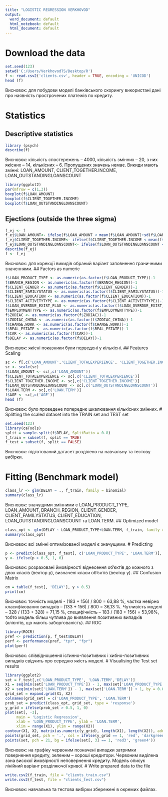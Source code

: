---
title: "LOGISTIC REGRESSION VERKHOVOD"
output:
  word_document: default
  html_notebook: default
  html_document: default
---

# Download the data
```{r}
set.seed(123)
setwd('C:/Users/VerkhovodTS/Desktop/R')
f <- read.csv2('clients.csv', header = TRUE, encoding = 'UNICOD')
head (f)
```
Висновок: для побудови моделі банківського скорингу використані дані про наявність прострочених платежів по кредиту.

# Statistics

## Descriptive statistics
```{r}
library (psych)
describe(f)
```
Висновок: кількість спостережень – 4000, кількість змінних – 20, з них якісних – 14, кількісних – 6. Пропущених значень немає. Викиди мають змінні: LOAN_AMOUNT, CLIENT_TOGETHER.INCOME,  LOAN_OUTSTANDINGLOANSCOUNT

```{r}
library(ggplot2)
par(mfrow = c(1,3))
boxplot(f$LOAN_AMOUNT)
boxplot(f$CLIENT_TOGETHER.INCOME)
boxplot(f$LOAN_OUTSTANDINGLOANSCOUNT)
```
## Ejections (outside the three sigma)
```{r}
f_ej <- f
f_ej$LOAN_AMOUNT<- ifelse(f$LOAN_AMOUNT < mean(f$LOAN_AMOUNT)+sd(f$LOAN_AMOUNT)*3, f$LOAN_AMOUNT, mean(f$LOAN_AMOUNT)+sd(f$LOAN_AMOUNT)*3)
f_ej$CLIENT_TOGETHER.INCOME<- ifelse(f$CLIENT_TOGETHER.INCOME < mean(f$CLIENT_TOGETHER.INCOME)+sd(f$CLIENT_TOGETHER.INCOME)*3, f$CLIENT_TOGETHER.INCOME, mean(f$CLIENT_TOGETHER.INCOME)+sd(f$CLIENT_TOGETHER.INCOME)*3)
f_ej$LOAN_OUTSTANDINGLOANSCOUNT<- ifelse(f$LOAN_OUTSTANDINGLOANSCOUNT < mean(f$LOAN_OUTSTANDINGLOANSCOUNT)+sd(f$LOAN_OUTSTANDINGLOANSCOUNT)*3, f$LOAN_OUTSTANDINGLOANSCOUNT, mean(f$LOAN_OUTSTANDINGLOANSCOUNT)+sd(f$LOAN_OUTSTANDINGLOANSCOUNT)*3)
describe(f_ej)
f <- f_ej
```
Висновок: для корекції викидів обраний варіант заповнення граничними значеннями.
## Factors as numeric
```{r}
f$LOAN_PRODUCT_TYPE <- as.numeric(as.factor(f$LOAN_PRODUCT_TYPE))-1
f$BRANCH_REGION <- as.numeric(as.factor(f$BRANCH_REGION))-1
f$CLIENT_GENDER <- as.numeric(as.factor(f$CLIENT_GENDER))-1
f$CLIENT_FAMILYSTATUS <- as.numeric(as.factor(f$CLIENT_FAMILYSTATUS))-1
f$CLIENT_EDUCATION <- as.numeric(as.factor(f$CLIENT_EDUCATION))-1
f$CLIENT_ACTIVITYTYPE <- as.numeric(as.factor(f$CLIENT_ACTIVITYTYPE))-1
f$LOAN_OVERDUE_EXIST_FLAG <- as.numeric(as.factor(f$LOAN_OVERDUE_EXIST_FLAG))-1
f$EMPLOYMENTTYPE <- as.numeric(as.factor(f$EMPLOYMENTTYPE))-1
f$ZODIAC <- as.numeric(as.factor(f$ZODIAC))-1
f$ZODIAC_CHINA <- as.numeric(as.factor(f$ZODIAC_CHINA))-1
f$CHANGE.WORK <- as.numeric(as.factor(f$CHANGE.WORK))-1
f$REAL_ESTATE <- as.numeric(as.factor(f$REAL_ESTATE))-1
f$CAR <- as.numeric(as.factor(f$CAR))-1
f$DELAY <- as.numeric(as.factor(f$DELAY))-1
```
Висновок: якісні показники були перведені у кількісні.
## Features Scaling
```{r}
sc <- f[,c('LOAN_AMOUNT','CLIENT_TOTALEXPERIENCE', 'CLIENT_TOGETHER.INCOME', 'LOAN_OUTSTANDINGLOANSCOUNT', 'LOAN.TERM', 'AGE')] 
sc <- scale(sc) 
f$LOAN_AMOUNT <- sc[,c('LOAN_AMOUNT')] 
f$CLIENT_TOTALEXPERIENCE <- sc[,c('CLIENT_TOTALEXPERIENCE')] 
f$CLIENT_TOGETHER.INCOME <- sc[,c('CLIENT_TOGETHER.INCOME')] 
f$LOAN_OUTSTANDINGLOANSCOUNT <- sc[,c('LOAN_OUTSTANDINGLOANSCOUNT')] 
f$LOAN.TERM <- sc[,c('LOAN.TERM')] 
f$AGE <- sc[,c('AGE')] 
head (f)
```
Висновок: було проведене попереднє шкалювання кількісних змінних. 
# Splitting the scaled dataset into the TRAIN set and TEST set
```{r}
set.seed(123)
library(caTools)
split = sample.split(f$DELAY, SplitRatio = 0.8)
f_train = subset(f, split == TRUE)
f_test = subset(f, split == FALSE)
```
Висновок: підготований датасет розділено на навчальну та тестову вибірки. 

# Fitting (Benchmark model)
```{r}
class_lr <- glm(DELAY ~ ., f_train, family = binomial)
summary(class_lr)
```
Висновок: значущими змінними є LOAN_PRODUCT_TYPE, LOAN_AMOUNT, BRANCH_REGION, CLIENT_GENDER, CLIENT_FAMILYSTATUS, CLIENT_EDUCATION, LOAN_OUTSTANDINGLOANSCOUNT та LOAN.TERM. 
## Optimized model
```{r}
class_opt <- glm(DELAY ~ LOAN_PRODUCT_TYPE+LOAN.TERM, f_train, family = binomial)
summary(class_opt)
```
Висновок: всі змінні оптимізованої моделі є значущими. 
# Predicting
```{r}
p <- predict(class_opt, f_test[, c('LOAN_PRODUCT_TYPE', 'LOAN.TERM')], type = 'response')
y <- ifelse(p > 0.5, 1, 0)
```
Висновок: розраховані ймовірності віднесення об’єктів до кожного з двох класів (вектор р), визначені класи об’єктів (вектор у).
## Confusion Matrix
```{r}
cm = table(f_test[, 'DELAY'], y > 0.5)
print(cm)
```
Висновок: точність моделі - (183 + 156) / 800 = 63,88 %, частка невірно класифікованих випадків – (133 + 156) / 800 = 36,13 %. Чутливість моделі – 328 / (133 + 328) = 71,15 %, специфічність – 183 / (183 + 156) = 53,98%, тобто модель більш чутлива до виявлення позитивних випадків (клієнтів, що  мають заборгованість).
## ROC
```{r}
library(ROCR)
pref <- prediction(p, f_test$DELAY)
perf <- performance(pref, "tpr", "fpr")
plot(perf)
```
Висновок: співвідношення істинно-позитивних і хибно-позитивних випадків свідчить про середню якість моделі.
# Visualising the Test set results
```{r}
library(ggplot2)
set = f_test[,c('LOAN_PRODUCT_TYPE', 'LOAN.TERM','DELAY')]
X1 = seq(min(set['LOAN_PRODUCT_TYPE']) - 1, max(set['LOAN_PRODUCT_TYPE']) + 1, by = 0.01)
X2 = seq(min(set['LOAN.TERM']) - 1, max(set['LOAN.TERM']) + 1, by = 0.01)
grid_set = expand.grid(X1, X2)
colnames(grid_set) = c('LOAN_PRODUCT_TYPE', 'LOAN.TERM')
prob_set = predict(class_opt, grid_set, type = 'response')
y_grid = ifelse(prob_set > 0.5, 1, 0)
plot(set[, -3],
     main = 'Logistic Regression',
     xlab = 'LOAN_PRODUCT_TYPE', ylab = 'LOAN.TERM',
     xlim = range(X1), ylim = range(X2))
contour(X1, X2, matrix(as.numeric(y_grid), length(X1), length(X2)), add = TRUE)
points(grid_set, pch = '.', col = ifelse(y_grid == 1, 'red', 'darkgreen'))
points(set, pch = 21, bg = ifelse(set[, 3] == 1, 'red3', 'green4'))
```
Висновок: на графіку червоним позначені випадки затримки повернення кредиту, зеленим – хороші кредитори. Червоним виділена зона високої ймовірності неповернення кредиту. Модель описує лінійний варіант розділяючої кривої.
# Write prepared data to the file
```{r}
write.csv2(f_train, file = "clients_train.csv")
write.csv2(f_test, file = "clients_test.csv")
```
Висновок: навчальна та тестова вибірки збережені в окремих файлах.
